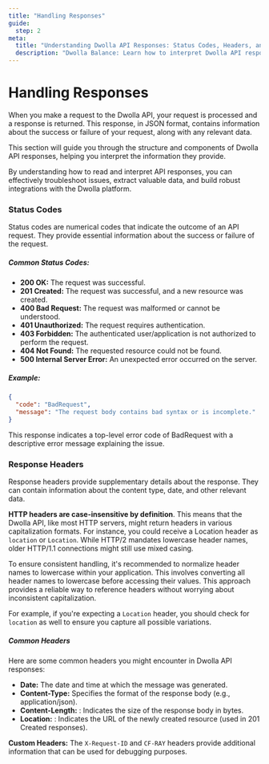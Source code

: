 ```yaml
---
title: "Handling Responses"
guide:
  step: 2
meta:
  title: "Understanding Dwolla API Responses: Status Codes, Headers, and More | Dwolla API Documentation"
  description: "Dwolla Balance: Learn how to interpret Dwolla API responses including response types, status codes, headers, and body conventions."
---
```


# Handling Responses

When you make a request to the Dwolla API, your request is processed and a response is returned. This response, in JSON format, contains information about the success or failure of your request, along with any relevant data.

This section will guide you through the structure and components of Dwolla API responses, helping you interpret the information they provide.

By understanding how to read and interpret API responses, you can effectively troubleshoot issues, extract valuable data, and build robust integrations with the Dwolla platform.

### Status Codes

Status codes are numerical codes that indicate the outcome of an API request. They provide essential information about the success or failure of the request.

##### Common Status Codes:

- **200 OK:** The request was successful.
- **201 Created:** The request was successful, and a new resource was created.
- **400 Bad Request:** The request was malformed or cannot be understood.
- **401 Unauthorized:** The request requires authentication.
- **403 Forbidden:** The authenticated user/application is not authorized to perform the request.
- **404 Not Found:** The requested resource could not be found.
- **500 Internal Server Error:** An unexpected error occurred on the server.

##### Example:

```json
{
  "code": "BadRequest",
  "message": "The request body contains bad syntax or is incomplete."
}
```

This response indicates a top-level error code of BadRequest with a descriptive error message explaining the issue.

### Response Headers

Response headers provide supplementary details about the response. They can contain information about the content type, date, and other relevant data.

**HTTP headers are case-insensitive by definition**. This means that the Dwolla API, like most HTTP servers, might return headers in various capitalization formats. For instance, you could receive a Location header as `location` or `Location`. While HTTP/2 mandates lowercase header names, older HTTP/1.1 connections might still use mixed casing.

To ensure consistent handling, it's recommended to normalize header names to lowercase within your application. This involves converting all header names to lowercase before accessing their values. This approach provides a reliable way to reference headers without worrying about inconsistent capitalization.

For example, if you're expecting a `Location` header, you should check for `location` as well to ensure you capture all possible variations.

##### Common Headers

Here are some common headers you might encounter in Dwolla API responses:

- **Date:** The date and time at which the message was generated.
- **Content-Type:** Specifies the format of the response body (e.g., application/json).
- **Content-Length:** : Indicates the size of the response body in bytes.
- **Location:** : Indicates the URL of the newly created resource (used in 201 Created responses).

**Custom Headers:** The `X-Request-ID` and `CF-RAY` headers provide additional information that can be used for debugging purposes.
